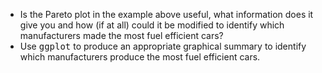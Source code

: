 *   Is the Pareto plot in the example above useful, what information does it give you and how (if at all) could it be modified to identify which manufacturers made the most fuel efficient cars?
*   Use <tt>ggplot</tt> to produce an appropriate graphical summary to identify which manufacturers produce the most fuel efficient cars. 
```r

```

